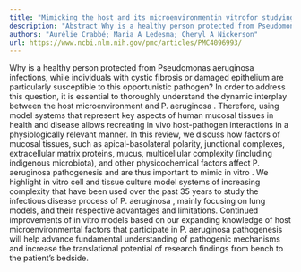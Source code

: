 ```yaml
---
title: "Mimicking the host and its microenvironmentin vitrofor studying mucosal infections byPseudomonas aeruginosa"
description: "Abstract Why is a healthy person protected from Pseudomonas aeruginosa infections, while individuals with cystic fibrosis or damaged epithelium are particularly susceptible to this opportunistic patho..."
authors: "Aurélie Crabbé; Maria A Ledesma; Cheryl A Nickerson"
url: https://www.ncbi.nlm.nih.gov/pmc/articles/PMC4096993/
---
```


Why is a healthy person protected from Pseudomonas aeruginosa infections, while individuals with cystic fibrosis or damaged epithelium are particularly susceptible to this opportunistic pathogen? In order to address this question, it is essential to thoroughly understand the dynamic interplay between the host microenvironment and P. aeruginosa . Therefore, using modeI systems that represent key aspects of human mucosal tissues in health and disease allows recreating in vivo host-pathogen interactions in a physiologically relevant manner. In this review, we discuss how factors of mucosal tissues, such as apical-basolateral polarity, junctional complexes, extracellular matrix proteins, mucus, multicellular complexity (including indigenous microbiota), and other physicochemical factors affect P. aeruginosa pathogenesis and are thus important to mimic in vitro . We highlight in vitro cell and tissue culture model systems of increasing complexity that have been used over the past 35 years to study the infectious disease process of P. aeruginosa , mainly focusing on lung models, and their respective advantages and limitations. Continued improvements of in vitro models based on our expanding knowledge of host microenvironmental factors that participate in P. aeruginosa pathogenesis will help advance fundamental understanding of pathogenic mechanisms and increase the translational potential of research findings from bench to the patient’s bedside.
